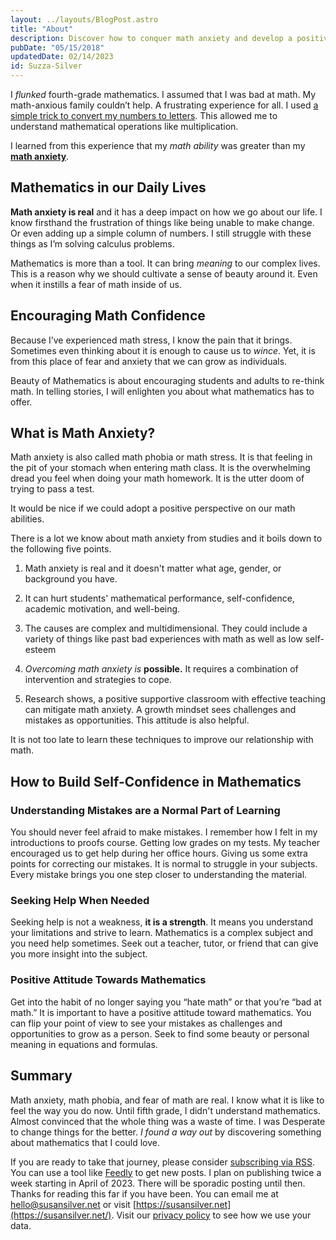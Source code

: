 ```yaml
---
layout: ../layouts/BlogPost.astro
title: "About"
description: Discover how to conquer math anxiety and develop a positive outlook towards mathematics with Suzza, a writer who, despite struggling with the subject as a child, learned to love it. Explore the beauty and personal significance of equations and formulas, and recognize that making mistakes is a natural part of the learning process.
pubDate: "05/15/2018"
updatedDate: 02/14/2023
id: Suzza-Silver
---
```



<MediaText src="/img/avatar-math-book-glitch.png" alt="Suzza reading a math book on a glitched background with a pink to orange gradient" text="Hello! I’m Suzza and I’m the writer with the mathematical muse. Strange, right? So often we’re told that we’re either good at Math or English. For some reason pursuing both seems a bit out of the ordinary. I fell in love with mathematics as a kid but we are an unlikely pair." />

I _flunked_ fourth-grade mathematics. I assumed that I was bad at math. My math-anxious family couldn’t help. A frustrating experience for all. I used [a simple trick to convert my numbers to letters](https://beautyofmathematics.com/a-writers-illicit-love-affair-with-mathematics/). This allowed me to understand mathematical operations like multiplication.

I learned from this experience that my _math ability_ was greater than my **[math anxiety](https://beautyofmathematics.com/what-math-anxiety-feels-like/)**.


## **Mathematics in our Daily Lives**

**Math anxiety is real** and it has a deep impact on how we go about our life. I know firsthand the frustration of things like being unable to make change.  Or even adding up a simple column of numbers. I still struggle with these things as I’m solving calculus problems.

Mathematics is more than a tool. It can bring _meaning_ to our complex lives. This is a reason why we should cultivate a sense of beauty around it. Even when it instills a fear of math inside of us.

## **Encouraging Math Confidence**

Because I’ve experienced math stress, I know the pain that it brings. Sometimes even thinking about it is enough to cause us to _wince_. Yet, it is from this place of fear and anxiety that we can grow as individuals.

Beauty of Mathematics is about encouraging students and adults to re-think math. In telling stories, I will enlighten you about what mathematics has to offer.

## **What is Math Anxiety?**

Math anxiety is also called math phobia or math stress. It is that feeling in the pit of your stomach when entering math class. It is the overwhelming dread you feel when doing your math homework. It is the utter doom of trying to pass a test. 

It would be nice if we could adopt a positive perspective on our math abilities.

There is a lot we know about math anxiety from studies and it boils down to the following five points.

1. Math anxiety is real and it doesn't matter what age, gender, or background you have.

3. It can hurt students' mathematical performance, self-confidence, academic motivation, and well-being.

5. The causes are complex and multidimensional. They could include a variety of things like past bad experiences with math as well as low self-esteem

7. _Overcoming math anxiety_ _is_ **possible.** It requires a combination of intervention and strategies to cope.

9. Research shows, a positive supportive classroom with effective teaching can mitigate math anxiety. A growth mindset sees challenges and mistakes as opportunities. This attitude is also helpful.

It is not too late to learn these techniques to improve our relationship with math.

## **How to Build Self-Confidence in Mathematics**

### **Understanding Mistakes are a Normal Part of Learning**

You should never feel afraid to make mistakes. I remember how I felt in my introductions to proofs course. Getting low grades on my tests. My teacher encouraged us to get help during her office hours. Giving us some extra points for correcting our mistakes. It is normal to struggle in your subjects. Every mistake brings you one step closer to understanding the material.

### **Seeking Help When Needed**

Seeking help is not a weakness, **it is a strength**. It means you understand your limitations and strive to learn. Mathematics is a complex subject and you need help sometimes. Seek out a teacher, tutor, or friend that can give you more insight into the subject.

### **Positive Attitude Towards Mathematics**

Get into the habit of no longer saying you “hate math” or that you’re “bad at math.” It is important to have a positive attitude toward mathematics. You can flip your point of view to see your mistakes as challenges and opportunities to grow as a person. Seek to find some beauty or personal meaning in equations and formulas.

## **Summary**

Math anxiety, math phobia, and fear of math are real. I know what it is like to feel the way you do now. Until fifth grade, I didn't understand mathematics. Almost convinced that the whole thing was a waste of time. I was Desperate to change things for the better. _I found a way out_ by discovering something about mathematics that I could love.

If you are ready to take that journey, please consider [subscribing via RSS](rss.xml). You can use a tool like [Feedly](https://feedly.com/) to get new posts. I plan on publishing twice a week starting in April of 2023. There will be sporadic posting until then. Thanks for reading this far if you have been. You can email me at [hello@susansilver.net](mailto:hello@susansilver.net) or visit [https://susansilver.net](https://susansilver.net/). Visit our [privacy policy](/privacy-policy/) to see how we use your data.



